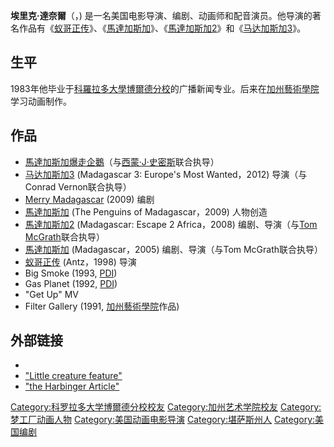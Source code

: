 {{noteTA
|G1=Movie
|G2=Show
|1=zh-hans:埃里克;zh-hk:艾力;zh-tw:艾瑞克;
}}
{{Infobox person
| name = Eric Darnell
| birth_date = {{Birth year and age|1961}}
| birth_place = {{USA}}[[堪萨斯州|堪萨斯州]]
| occupation = [[电影导演|电影导演]]、[[动画师|动画师]]、[[编剧|编剧]]
| yearsactive = 1990-现在
}}
'''埃里克·達奈爾'''（{{lang-en|Eric Darnell}}，{{bd|1961年}}) 是一名美国电影导演、编剧、动画师和配音演员。他导演的著名作品有《[[蚁哥正传|蚁哥正传]]》、《[[馬達加斯加_(2005年電影)|馬達加斯加]]》、《[[馬達加斯加2|馬達加斯加2]]》和《[[马达加斯加3|马达加斯加3]]》。

== 生平 ==
1983年他毕业于[[科羅拉多大學博爾德分校|科羅拉多大學博爾德分校]]的广播新闻专业。后来在[[加州藝術學院|加州藝術學院]]学习动画制作。

==作品==
*[[馬達加斯加爆走企鵝_(電影)|馬達加斯加爆走企鵝]]（与[[西蒙·J·史密斯|西蒙·J·史密斯]]联合执导）
*[[马达加斯加3|马达加斯加3]] (Madagascar 3: Europe's Most Wanted，2012) 导演（与Conrad Vernon联合执导）
*[[Merry_Madagascar|Merry Madagascar]] (2009) 编剧
*[[馬達加斯加_(電視版)|馬達加斯加]] (The Penguins of Madagascar，2009) 人物创造
*[[馬達加斯加2|馬達加斯加2]] (Madagascar: Escape 2 Africa，2008) 编剧、导演（与[[Tom_McGrath|Tom McGrath]]联合执导）
*[[馬達加斯加_(2005年電影)|馬達加斯加]] (Madagascar，2005) 编剧、导演（与Tom McGrath联合执导）
*[[蚁哥正传|蚁哥正传]] (Antz，1998) 导演
*Big Smoke (1993, [[Pacific_Data_Images|PDI]])
*Gas Planet (1992, [[Pacific_Data_Images|PDI]])
*"Get Up" MV
*Filter Gallery (1991, [[加州藝術學院|加州藝術學院]]作品)

==外部链接==
* {{IMDb name|id=0201509|name=Eric Darnell}}
*[https://web.archive.org/web/20030518213549/http://www.colorado.edu/Journalism/bylines/spring99/darnell.htm "Little creature feature"]
*[http://www.smeharbinger.net/2008/11/09/director-eric-darnell-explains-what-it’s-really-like-behind-the-scenes-as-he-gears-up-for-his-upcoming-movie-madagascar-2-africa "the Harbinger Article"]{{dead link|date=2017年12月 |bot=InternetArchiveBot |fix-attempted=yes }}

{{Authority control}}
{{DEFAULTSORT:Darnell, Eric}}
[[Category:科罗拉多大学博爾德分校校友|Category:科罗拉多大学博爾德分校校友]]
[[Category:加州艺术学院校友|Category:加州艺术学院校友]]
[[Category:梦工厂动画人物|Category:梦工厂动画人物]]
[[Category:美国动画电影导演|Category:美国动画电影导演]]
[[Category:堪萨斯州人|Category:堪萨斯州人]]
[[Category:美国编剧|Category:美国编剧]]